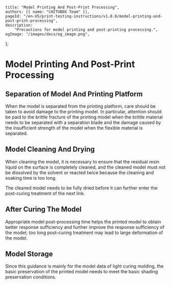 
	title: "Model Printing And Post-Print Processing",
	authors: [{ name: "CHITUBOX Team" }],
	pageId: "/en-US/print-testing-instructions/v1.0.0/model-printing-and-post-print-processing",
	description:
		"Precautions for model printing and post-printing processing.",
	ogImage: "/images/docs/og_image.png",
};

# Model Printing And Post-Print Processing

## Separation of Model And Printing Platform

When the model is separated from the printing platform, care should be taken to avoid damage to the printing model. In particular, attention should be paid to the brittle fracture of the printing model when the brittle material needs to be separated with a separation blade and the damage caused by the insufficient strength of the model when the flexible material is separated.

## Model Cleaning And Drying

When cleaning the model, it is necessary to ensure that the residual resin liquid on the surface is completely cleaned, and the cleaned model must not be dissolved by the solvent or reacted twice because the cleaning and soaking time is too long.

The cleaned model needs to be fully dried before it can further enter the post-curing treatment of the next link.

## After Curing The Model

Appropriate model post-processing time helps the printed model to obtain better response sufficiency and further improve the response sufficiency of the model; too long post-curing treatment may lead to large deformation of the model.

## Model Storage

Since this guidance is mainly for the model data of light curing molding, the basic preservation of the printed model needs to meet the basic shading preservation conditions.
